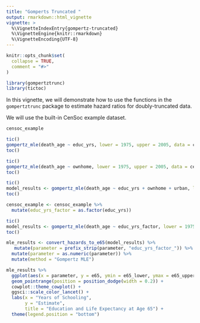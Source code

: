 ```yaml
---
title: "Gomperts Truncated "
output: rmarkdown::html_vignette
vignette: >
  %\VignetteIndexEntry{gompertz-truncated}
  %\VignetteEngine{knitr::rmarkdown}
  %\VignetteEncoding{UTF-8}
---
```


```r
knitr::opts_chunk$set(
  collapse = TRUE,
  comment = "#>"
)
```

```r
library(gompertztrunc)
library(tictoc)
```


In this vignette, we will demonstrate how to use the functions in the `gompertztrunc` package to estimate hazard ratios for doubly-truncated data. 


We will use the built-in CenSoc example dataset. 

```r
censoc_example
```

```r
tic()
gompertz_mle(death_age ~ educ_yrs, lower = 1975, upper = 2005, data = censoc_example)
toc()
```

```r
tic()
gompertz_mle(death_age ~ ownhome, lower = 1975, upper = 2005, data = censoc_example)
toc()
```

```r
tic()
model_results <- gompertz_mle(death_age ~ educ_yrs + ownhome + urban, lower = 1975, upper = 2005, data = censoc_example)
toc()
```

```r
censoc_example <- censoc_example %>% 
  mutate(educ_yrs_factor = as.factor(educ_yrs))

tic()
model_results <- gompertz_mle(death_age ~ educ_yrs_factor, lower = 1975, upper = 2005, data = censoc_example)
toc()
```


```r
mle_results <- convert_hazards_to_e65(model_results) %>% 
   mutate(parameter = prefix_strip(parameter, "educ_yrs_factor_")) %>% 
  mutate(parameter = as.numeric(parameter)) %>% 
  mutate(method = "Gompertz MLE")

mle_results %>% 
  ggplot(aes(x = parameter, y = e65, ymin = e65_lower, ymax = e65_upper)) + 
  geom_pointrange(position = position_dodge(width = 0.2)) + 
  cowplot::theme_cowplot() + 
  ggsci::scale_color_lancet() + 
  labs(x = "Years of Schooling",
       y = "Estimate",
       title = "Education and Life Expectancy at Age 65") + 
  theme(legend.position = "bottom")
```


